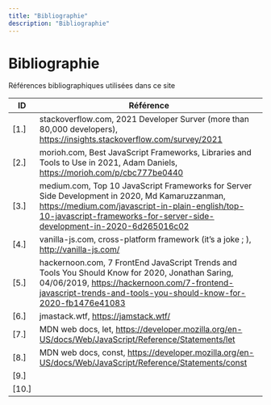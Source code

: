```yaml
---
title: "Bibliographie"
description: "Bibliographie"
---
```


# Bibliographie

<figcaption>Références bibliographiques utilisées dans ce site</figcaption>


| ID | Référence
|---|---|
| <a id="r1">[1.]</a>   | stackoverflow.com, 2021 Developer Surver (more than 80,000 developers), https://insights.stackoverflow.com/survey/2021|
| <a id="r2">[2.]</a>   | morioh.com, Best JavaScript Frameworks, Libraries and Tools to Use in 2021, Adam Daniels, https://morioh.com/p/cbc777be0440|
| <a id="r3">[3.]</a>   | medium.com, Top 10 JavaScript Frameworks for Server Side Development in 2020, Md Kamaruzzanman, https://medium.com/javascript-in-plain-english/top-10-javascript-frameworks-for-server-side-development-in-2020-6d265016c02|
| <a id="r4">[4.]</a>   | vanilla-js.com, cross-platform framework (it’s a joke ; ), http://vanilla-js.com/ |
| <a id="r5">[5.]</a>   | hackernoon.com, 7 FrontEnd JavaScript Trends and Tools You Should Know for 2020, Jonathan Saring, 04/06/2019, https://hackernoon.com/7-frontend-javascript-trends-and-tools-you-should-know-for-2020-fb1476e41083 |
| <a id="r6">[6.]</a>   | jmastack.wtf, https://jamstack.wtf/ |
| <a id="r7">[7.]</a>   | MDN web docs, let, https://developer.mozilla.org/en-US/docs/Web/JavaScript/Reference/Statements/let |
| <a id="r8">[8.]</a>   | MDN web docs, const, https://developer.mozilla.org/en-US/docs/Web/JavaScript/Reference/Statements/const |
| <a id="r9">[9.]</a>   |  |
| <a id="r10">[10.]</a> |  |
